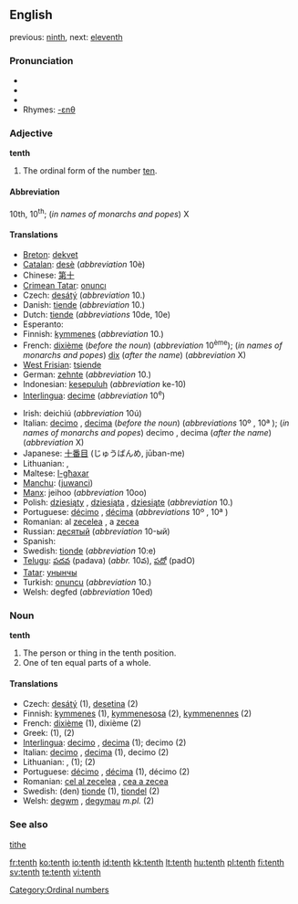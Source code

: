 {{wikipedia}}
==English==

previous: [[ninth]], next: [[eleventh]]

===Pronunciation===
* {{IPA|/tɛnθ/}}
* {{SAMPA|/tEnT/}}
* {{audio|en-us-tenth.ogg|Audio (US)}}
* Rhymes: [[Rhymes:English:-ɛnθ|-ɛnθ]]

===Adjective===
'''tenth'''

# The ordinal form of the number [[ten]].

====Abbreviation====
10th, 10<sup>th</sup>; (''in names of monarchs and popes'') X

====Translations====
{{top}}
* [[Breton]]: [[dekvet]]
* [[Catalan]]: [[desè]] (''abbreviation'' 10è)
* Chinese: [[第十]]
* [[Crimean Tatar]]: [[onuncı]]
* Czech: [[desátý]] (''abbreviation'' 10.)
* Danish: [[tiende]] (''abbreviation'' 10.)
* Dutch: [[tiende]] (''abbreviations'' 10de, 10e)
* Esperanto: {{t-|eo|deka|xs=Esperanto}}
* Finnish: [[kymmenes]] (''abbreviation'' 10.)
* French: [[dixième]] (''before the noun'') (''abbreviation'' 10<sup>ème</sup>); (''in names of monarchs and popes'') [[dix]] (''after the name'') (''abbreviation'' X)
* [[West Frisian]]: [[tsiende]]
* German: [[zehnte]] (''abbreviation'' 10.)
* Indonesian: [[kesepuluh]] (''abbreviation'' ke-10)
* [[Interlingua]]: [[decime]] (''abbreviation'' 10<sup>e</sup>)
{{mid}}
* Irish: deichiú (''abbreviation'' 10ú)
* Italian: [[decimo]] {{m}}, [[decima]] {{f}} (''before the noun'') (''abbreviations'' 10º {{m}}, 10ª {{f}}); (''in names of monarchs and popes'') decimo {{m}}, decima {{f}} (''after the name'') (''abbreviation'' X)
* Japanese: [[十番目]] (じゅうばんめ, jūban-me)
* Lithuanian: {{t+|lt|dešimtas|m|xs=Lithuanian}}, {{t+|lt|dešimta|f|xs=Lithuanian}}
* Maltese: [[l-għaxar]]
* [[Manchu]]: ([[juwanci]])
* [[Manx]]: jeihoo (''abbreviation'' 10oo)
* Polish: [[dziesiąty]] {{m}}, [[dziesiąta]] {{f}}, [[dziesiąte]] {{n}} (''abbreviation'' 10.)
* Portuguese: [[décimo]] {{m}}, [[décima]] {{f}} (''abbreviations'' 10º {{m}}, 10ª {{f}})
* Romanian: al [[zecelea]] {{m}}, a [[zecea]] {{f}}
* Russian: [[десятый]] (''abbreviation'' 10-ый)
* Spanish: {{t-|es|décimo}}
* Swedish: [[tionde]] (''abbreviation'' 10:e)
* [[Telugu]]: [[పదవ]] (padava) (''abbr.'' 10వ), [[పదో]] (padO)
* [[Tatar]]: [[унынчы]]
* Turkish: [[onuncu]] (''abbreviation'' 10.)
* Welsh: degfed (''abbreviation'' 10ed)
{{bottom}}

===Noun===
'''tenth'''

# The person or thing in the tenth position.
# One of ten equal parts of a whole.

====Translations====

* Czech: [[desátý]] {{m}} (1), [[desetina]] {{f}} (2)
* Finnish: [[kymmenes]] (1), [[kymmenesosa]] (2), [[kymmenennes]] (2)
* French: [[dixième]] {{m|f}} (1), dixième {{m}} (2)
* Greek: {{t|el|δέκατος|sc=Grek}} (1), {{t|el|δέκατο|n|sc=Grek}} (2)
* [[Interlingua]]: [[decimo]] {{m}}, [[decima]] {{f}} (1); decimo (2)
* Italian: [[decimo]] {{m}}, [[decima]] {{f}} (1), decimo {{m}} (2)
* Lithuanian: {{t+|lt|dešimtas|m|xs=Lithuanian}}, {{t+|lt|dešimta|f|xs=Lithuanian}} (1); {{t+|lt|dešimtadalis|m|xs=Lithuanian}} (2)
* Portuguese: [[décimo]] {{m}}, [[décima]] {{f}} (1), décimo {{m}} (2)
* Romanian: [[cel al zecelea]] {{m}}, [[cea a zecea]] {{f}}
* Swedish: (den) [[tionde]] {{c}} (1), [[tiondel]] {{c}} (2)
* Welsh: [[degwm]] {{m}}, [[degymau]] ''m.pl.'' (2)

===See also===
[[tithe]]

[[Category:Ordinal numbers]]

[[fr:tenth]]
[[ko:tenth]]
[[io:tenth]]
[[id:tenth]]
[[kk:tenth]]
[[lt:tenth]]
[[hu:tenth]]
[[pl:tenth]]
[[fi:tenth]]
[[sv:tenth]]
[[te:tenth]]
[[vi:tenth]]